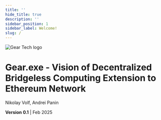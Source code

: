```yaml
---
title: ''
hide_title: true
description: ''
sidebar_position: 1
sidebar_label: Welcome!
slug: /
---
```


<div className="text-center pt-6 md:pt-8">
  <img
    src="/gear-exe/whitepaper/img/logo-gear.svg"
    alt="Gear Tech logo"
    className="w-full max-w-[160px] md:max-w-[210px]"
  />

  <h1 className="mt-6 text-[28px] md:text-[48px] leading-[1.2] text-balance">
    Gear.exe - Vision of Decentralized Bridgeless Computing Extension to Ethereum Network
  </h1>

  <div className="space-y-2 mt-15 *:mb-0">
    <p>Nikolay Volf, Andrei Panin</p>
    <p><strong>Version 0.1</strong> | Feb 2025</p>
  </div>
</div>

